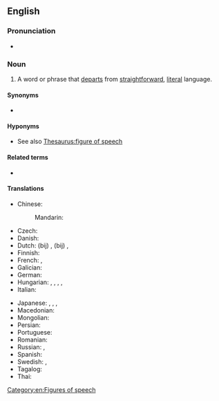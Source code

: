 {{also|figure-of-speech}}
==English==
{{wikipedia}}

===Pronunciation===
* {{audio|en-au-figure of speech.ogg|Audio (AU)|lang=en}}

===Noun===
{{en-noun|head=[[figure]] of [[speech]]|figures of speech}}

# {{lb|en|idiomatic}} A word or phrase that [[departs]] from [[straightforward]], [[literal]] language.

====Synonyms====
* {{l|en|turn of phrase}}

====Hyponyms====
* See also [[Thesaurus:figure of speech]]

====Related terms====
* {{l|en|idiom}}

====Translations====
{{trans-top|word or phrase}}
* Chinese:
*: Mandarin: {{t+|cmn|修辞|tr=xiūcí|sc=Hani}}
* Czech: {{t|cs|řečnická figura|f}}
* Danish: {{t|da|talemåde|c}}
* Dutch: (bij) {{t|nl|manier van spreken}}, (bij) {{t|nl|wijze van spreken}}, {{t+|nl|stijlfiguur|m}}
* Finnish: {{t+|fi|kielikuva}}
* French: {{t+|fr|figure de style|f}}, {{t+|fr|figure de rhétorique|f}}
* Galician: {{t|gl|figura retórica|f}}
* German: {{t+|de|Redewendung|f}}
* Hungarian: {{t|hu|szókép}}, {{t|hu|szófordulat}}, {{t+|hu|beszédfordulat}}, {{q|informally}} {{t+|hu|szólás}}, {{t+|hu|szólásmondás}}
* Italian: {{t+|it|figura retorica|f}}
{{trans-mid}}
* Japanese: {{t|ja|言葉のあや|tr=kotoba-no aya}}, {{t|ja|修辞|tr=しゅうじ, shūji}}, {{t|ja|文彩|tr=ぶんさい, bunsai}}, {{t+|ja|あや|tr=aya}}
* Macedonian: {{t|mk|стилска фигура|f|tr=stílska figúra}}
* Mongolian: {{t+|mn|зүйрлэл}}
* Persian: {{t|fa|آرایهٔ ادبی|tr=ârâye-ye adabi|sc=fa-Arab}}
* Portuguese: {{t+|pt|figura de linguagem}}
* Romanian: {{t+|ro|figură de stil|f}}
* Russian: {{t+|ru|ритори́ческая фигу́ра|f}}, {{t+|ru|фигу́ра ре́чи|f}}
* Spanish: {{t+|es|figura retórica|f}}
* Swedish: {{t+|sv|talesätt|n}}, {{t+|sv|stilfigur|c}}
* Tagalog: {{t|tl|tayutay}}
* Thai: {{t|th|ภาพพจน์}}
{{trans-bottom}}

[[Category:en:Figures of speech]]